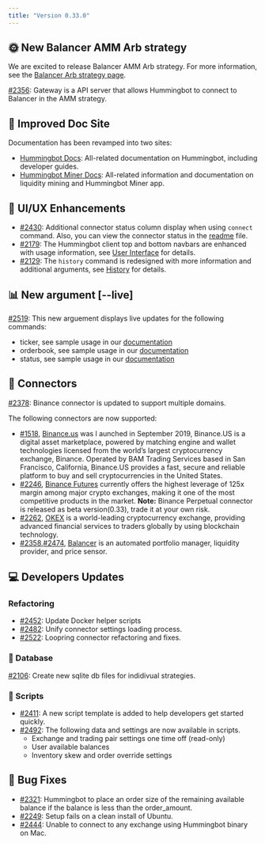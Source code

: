 ```yaml
---
title: "Version 0.33.0"
---
```


## 🌞 New Balancer AMM Arb strategy

We are excited to release Balancer AMM Arb strategy. For more information, see the [Balancer Arb strategy page](/strategies/balancer-arb).

[#2356](https://github.com/CoinAlpha/hummingbot/issues/2356): Gateway is a API server that allows Hummingbot to connect to Balancer in the AMM strategy.

## 📜 Improved Doc Site

Documentation has been revamped into two sites:

- [Hummingbot Docs](https://docs.hummingbot.io/): All-related documentation on Hummingbot, including developer guides.
- [Hummingbot Miner Docs](https://docs.hummingbot.io/miner/): All-related information and documentation on liquidity mining and Hummingbot Miner app.

## 🔄 UI/UX Enhancements

- [#2430](https://github.com/CoinAlpha/hummingbot/issues/2430): Additional connector status column display when using `connect` command. Also, you can view the connector status in the [readme](https://github.com/CoinAlpha/hummingbot/blob/master/README.md) file.
- [#2179](https://github.com/CoinAlpha/hummingbot/issues/2179): The Hummingbot client top and bottom navbars are enhanced with usage information, see [User Interface](operation/client/#user-interface) for details.
- [#2129](https://github.com/CoinAlpha/hummingbot/issues/2129): The `history` command is redesigned with more information and additional arguments, see [History](operation/command-ref/#history) for details.

## 📊 New argument [--live]

[#2519](https://github.com/CoinAlpha/hummingbot/pull/2519): This new arguement displays live updates for the following commands:

- ticker, see sample usage in our [documentation](operation/command-ref/#ticker)
- orderbook, see sample usage in our [documentation](/operation/commands/#orderbook)
- status, see sample usage in our [documentation](/operation/commands/#status)

## 🔗 Connectors

[#2378](https://github.com/CoinAlpha/hummingbot/issues/2378): Binance connector is updated to support multiple domains.

The following connectors are now supported:

- [#1518](https://github.com/CoinAlpha/hummingbot/issues/1518), [Binance.us](https://www.binance.us) was l aunched in September 2019, Binance.US is a digital asset marketplace, powered by matching engine and wallet technologies licensed from the world’s largest cryptocurrency exchange, Binance. Operated by BAM Trading Services based in San Francisco, California, Binance.US provides a fast, secure and reliable platform to buy and sell cryptocurrencies in the United States.
- [#2246](https://github.com/CoinAlpha/hummingbot/issues/2246), [Binance Futures](https://www.binance.com/en/futures) currently offers the highest leverage of 125x margin among major crypto exchanges, making it one of the most competitive products in the market. **Note:** Binance Perpetual connector is released as beta version(0.33), trade it at your own risk.
- [#2262](https://github.com/CoinAlpha/hummingbot/pull/2262), [OKEX](https://www.okex.com/) is a world-leading cryptocurrency exchange, providing advanced financial services to traders globally by using blockchain technology.
- [#2358](https://github.com/CoinAlpha/hummingbot/issues/2358),[#2474](https://github.com/CoinAlpha/hummingbot/issues/2474), [Balancer](https://balancer.finance/) is an automated portfolio manager, liquidity provider, and price sensor.

## 💻 Developers Updates

### Refactoring

- [#2452](https://github.com/CoinAlpha/hummingbot/issues/2452): Update Docker helper scripts
- [#2482](https://github.com/CoinAlpha/hummingbot/issues/2482): Unify connector settings loading process.
- [#2522](https://github.com/CoinAlpha/hummingbot/pull/2522): Loopring connector refactoring and fixes.

### 📁 Database

[#2106](https://github.com/CoinAlpha/hummingbot/issues/2106): Create new sqlite db files for indidivual strategies.

### 🔧 Scripts

- [#2411](https://github.com/CoinAlpha/hummingbot/issues/2411): A new script template is added to help developers get started quickly.
- [#2492](https://github.com/CoinAlpha/hummingbot/issues/2492): The following data and settings are now available in scripts.
  - Exchange and trading pair settings one time off (read-only)
  - User available balances
  - Inventory skew and order override settings

## 🐞 Bug Fixes

- [#2321](https://github.com/CoinAlpha/hummingbot/issues/2321): Hummingbot to place an order size of the remaining available balance if the balance is less than the order_amount.
- [#2249](https://github.com/CoinAlpha/hummingbot/issues/2249): Setup fails on a clean install of Ubuntu.
- [#2444](https://github.com/CoinAlpha/hummingbot/issues/2444): Unable to connect to any exchange using Hummingbot binary on Mac.
